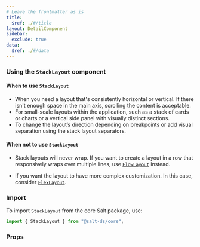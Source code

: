 ```yaml
---
# Leave the frontmatter as is
title:
  $ref: ./#/title
layout: DetailComponent
sidebar:
  exclude: true
data:
  $ref: ./#/data
---
```


### Using the `StackLayout` component

#### When to use `StackLayout`

- When you need a layout that's consistently horizontal or vertical. If there isn't enough space in the main axis, scrolling the content is acceptable.
- For small-scale layouts within the application, such as a stack of cards or charts or a vertical side panel with visually distinct sections.
- To change the layout’s direction depending on breakpoints or add visual separation using the stack layout separators.

#### When not to use `StackLayout`

- Stack layouts will never wrap. If you want to create a layout in a row that responsively wraps over multiple lines, use [`FlowLayout`](/salt/components/flow-layout) instead.

- If you want the layout to have more complex customization. In this case, consider [`FlexLayout`](/salt/components/flex-layout).

### Import

To import `StackLayout` from the core Salt package, use:

```js
import { StackLayout } from "@salt-ds/core";
```

### Props

<PropsTable packageName="core" componentName="StackLayout" />
